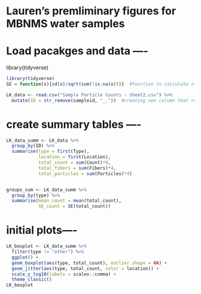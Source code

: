 #########################################################
# Lauren's premliminary figures for MBNMS water samples
#########################################################

# Load pacakges and data ----
library(tidyverse)
```r
library(tidyverse)
SE = function(x){sd(x)/sqrt(sum(!is.na(x)))}  #function to calculate standard error

LK_data <- read.csv("Sample Particle Counts - Sheet2.csv") %>% 
  mutate(ID = str_remove(sampleid, "_."))  #creating new column that removes the underscore and picture number from each ID for grouping
```


# create summary tables ----
```r

LK_data_summ <- LK_data %>% 
  group_by(ID) %>% 
  summarise(type = first(Type),
            location = first(Location),
            total_count = sum(Count)*4,
            total_fibers = sum(Fibers)*4,
            total_particles = sum(Particles)*4)


groups_sum <- LK_data_summ %>% 
  group_by(type) %>% 
  summarise(mean_count = mean(total_count),
            SE_count = SE(total_count))

```



# initial plots----
```r

LK_boxplot <- LK_data_summ %>% 
  filter(type != "other") %>% 
  ggplot() +
  geom_boxplot(aes(type, total_count), outlier.shape = NA) +
  geom_jitter(aes(type, total_count, color = location)) +
  scale_y_log10(labels = scales::comma) +
  theme_classic()
LK_boxplot
```


